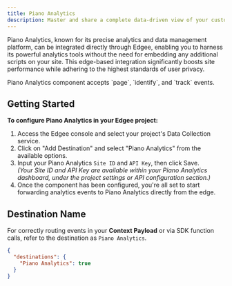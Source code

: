 ```yaml
---
title: Piano Analytics
description: Master and share a complete data-driven view of your customer with Piano Analytics, **now at the edge**.
---
```


Piano Analytics, known for its precise analytics and data management platform, can be integrated directly through Edgee, 
enabling you to harness its powerful analytics tools without the need for embedding any additional scripts on your site. 
This edge-based integration significantly boosts site performance while adhering to the highest standards of user privacy.

<Note>
  Piano Analytics component accepts `page`, `identify`, and `track` events.
</Note>

## Getting Started

**To configure Piano Analytics in your Edgee project:**

1. Access the Edgee console and select your project's Data Collection service.
2. Click on "Add Destination" and select "Piano Analytics" from the available options.
3. Input your Piano Analytics `Site ID` and `API Key`, then click Save. <br />
_(Your Site ID and API Key are available within your Piano Analytics dashboard, under the project settings or API configuration section.)_
4. Once the component has been configured, you're all set to start forwarding analytics events to Piano Analytics directly from the edge.

## Destination Name

For correctly routing events in your **Context Payload** or via SDK function calls, refer to the destination as `Piano Analytics`.

```json
{
  "destinations": {
    "Piano Analytics": true
  }
}
```
